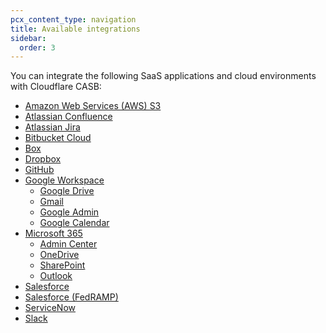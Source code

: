 ```yaml
---
pcx_content_type: navigation
title: Available integrations
sidebar:
  order: 3
---
```


You can integrate the following SaaS applications and cloud environments with Cloudflare CASB:

- [Amazon Web Services (AWS) S3](/cloudflare-one/applications/casb/casb-integrations/aws-s3/)
- [Atlassian Confluence](/cloudflare-one/applications/casb/casb-integrations/atlassian-confluence/)
- [Atlassian Jira](/cloudflare-one/applications/casb/casb-integrations/atlassian-jira/)
- [Bitbucket Cloud](/cloudflare-one/applications/casb/casb-integrations/bitbucket-cloud/)
- [Box](/cloudflare-one/applications/casb/casb-integrations/box/)
- [Dropbox](/cloudflare-one/applications/casb/casb-integrations/dropbox/)
- [GitHub](/cloudflare-one/applications/casb/casb-integrations/github/)
- [Google Workspace](/cloudflare-one/applications/casb/casb-integrations/google-workspace/)
  - [Google Drive](/cloudflare-one/applications/casb/casb-integrations/google-workspace/google-drive/)
  - [Gmail](/cloudflare-one/applications/casb/casb-integrations/google-workspace/gmail/)
  - [Google Admin](/cloudflare-one/applications/casb/casb-integrations/google-workspace/google-admin/)
  - [Google Calendar](/cloudflare-one/applications/casb/casb-integrations/google-workspace/google-calendar/)
- [Microsoft 365](/cloudflare-one/applications/casb/casb-integrations/microsoft-365/)
  - [Admin Center](/cloudflare-one/applications/casb/casb-integrations/microsoft-365/admin-center/)
  - [OneDrive](/cloudflare-one/applications/casb/casb-integrations/microsoft-365/onedrive/)
  - [SharePoint](/cloudflare-one/applications/casb/casb-integrations/microsoft-365/sharepoint/)
  - [Outlook](/cloudflare-one/applications/casb/casb-integrations/microsoft-365/outlook/)
- [Salesforce](/cloudflare-one/applications/casb/casb-integrations/salesforce/)
- [Salesforce (FedRAMP)](/cloudflare-one/applications/casb/casb-integrations/salesforce-fedramp/)
- [ServiceNow](/cloudflare-one/applications/casb/casb-integrations/servicenow/)
- [Slack](/cloudflare-one/applications/casb/casb-integrations/slack/)
